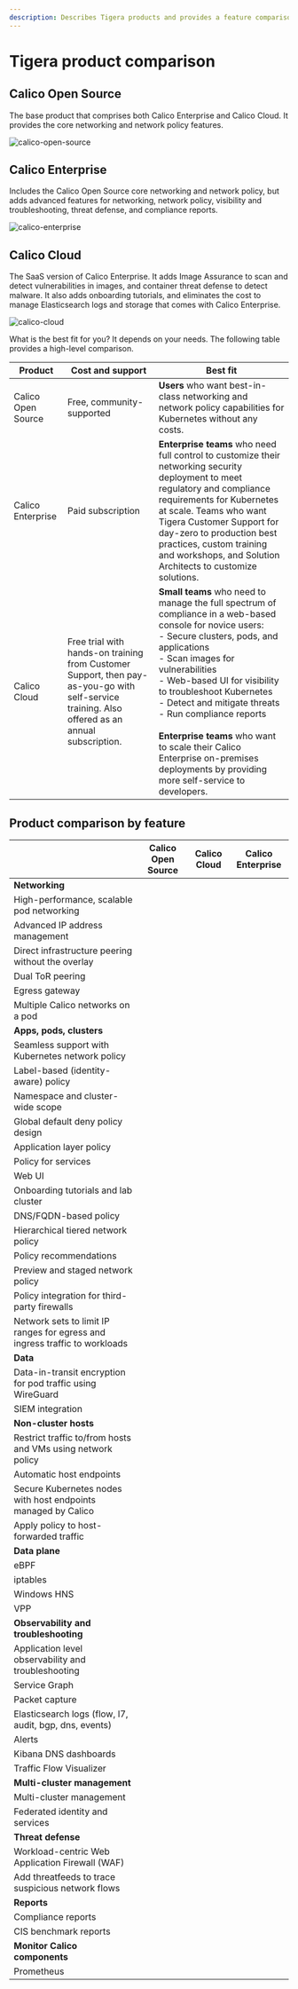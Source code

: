 ```yaml
---
description: Describes Tigera products and provides a feature comparison table.
---
```



# Tigera product comparison

## Calico Open Source

The base product that comprises both Calico Enterprise and Calico Cloud. It provides the core networking and network policy features.

![calico-open-source](/img/calico/calico-open-source.svg)

## Calico Enterprise

Includes the Calico Open Source core networking and network policy, but adds advanced features for networking, network policy, visibility and troubleshooting, threat defense, and compliance reports.

![calico-enterprise](/img/calico/calico-enterprise.svg)

## Calico Cloud

The SaaS version of Calico Enterprise. It adds Image Assurance to scan and detect vulnerabilities in images, and container threat defense to detect malware. It also adds onboarding tutorials, and eliminates the cost to manage Elasticsearch logs and storage that comes with Calico Enterprise.

![calico-cloud](/img/calico/calico-cloud.svg)

What is the best fit for you? It depends on your needs. The following table provides a high-level comparison.

| Product            | Cost and support                                                                                                                                | Best fit                                                                                                                                                                                                                                                                                                                                                                                                                                                                           |
| ------------------ | ----------------------------------------------------------------------------------------------------------------------------------------------- | ---------------------------------------------------------------------------------------------------------------------------------------------------------------------------------------------------------------------------------------------------------------------------------------------------------------------------------------------------------------------------------------------------------------------------------------------------------------------------------- |
| Calico Open Source | Free, community-supported                                                                                                                       | **Users** who want best-in-class networking and network policy capabilities for Kubernetes without any costs.                                                                                                                                                                                                                                                                                                                                                                      |
| Calico Enterprise  | Paid subscription                                                                                                                               | **Enterprise teams** who need full control to customize their networking security deployment to meet regulatory and compliance requirements for Kubernetes at scale. Teams who want Tigera Customer Support for day-zero to production best practices, custom training and workshops, and Solution Architects to customize solutions.                                                                                                                                              |
| Calico Cloud       | Free trial with hands-on training from Customer Support, then pay-as-you-go with self-service training. Also offered as an annual subscription. | **Small teams** who need to manage the full spectrum of compliance in a web-based console for novice users:<br />- Secure clusters, pods, and applications <br />- Scan images for vulnerabilities<br />- Web-based UI for visibility to troubleshoot Kubernetes<br />- Detect and mitigate threats <br />- Run compliance reports<br /><br />**Enterprise teams** who want to scale their Calico Enterprise on-premises deployments by providing more self-service to developers. |

## Product comparison by feature

|                                                                             | Calico Open Source       | Calico Cloud             | Calico Enterprise        |
| --------------------------------------------------------------------------- | ------------------------ | ------------------------ | ------------------------ |
| **Networking**                                                              |                          |                          |                          |
| High-performance, scalable pod networking                                   | <center><CheckIcon /></center>| <center><CheckIcon /></center>| <center><CheckIcon /></center>|
| Advanced IP address management                                              | <center><CheckIcon /></center>| <center><CheckIcon /></center>| <center><CheckIcon /></center>|
| Direct infrastructure peering without the overlay                           | <center><CheckIcon /></center>| <center><CheckIcon /></center>| <center><CheckIcon /></center>|
| Dual ToR peering                                                            |                          | <center><CheckIcon /></center>| <center><CheckIcon /></center>|
| Egress gateway                                                              |                          | <center><CheckIcon /></center>| <center><CheckIcon /></center>|
| Multiple Calico networks on a pod                                           |                          | <center><CheckIcon /></center>| <center><CheckIcon /></center>|
| **Apps, pods, clusters**                                                    |                          |                          |                          |
| Seamless support with Kubernetes network policy                             | <center><CheckIcon /></center>| <center><CheckIcon /></center>| <center><CheckIcon /></center>|
| Label-based (identity-aware) policy                                         | <center><CheckIcon /></center>| <center><CheckIcon /></center>| <center><CheckIcon /></center>|
| Namespace and cluster-wide scope                                            | <center><CheckIcon /></center>| <center><CheckIcon /></center>| <center><CheckIcon /></center>|
| Global default deny policy design                                           | <center><CheckIcon /></center>| <center><CheckIcon /></center>| <center><CheckIcon /></center>|
| Application layer policy                                                    | <center><CheckIcon /></center>| <center><CheckIcon /></center>| <center><CheckIcon /></center>|
| Policy for services                                                         | <center><CheckIcon /></center>| <center><CheckIcon /></center>| <center><CheckIcon /></center>|
| Web UI                                                                      |                          | <center><CheckIcon /></center>| <center><CheckIcon /></center>|
| Onboarding tutorials and lab cluster                                        |                          | <center><CheckIcon /></center>|                          |
| DNS/FQDN-based policy                                                       |                          | <center><CheckIcon /></center>| <center><CheckIcon /></center>|
| Hierarchical tiered network policy                                          |<center><CheckIcon /></center>| <center><CheckIcon /></center>| <center><CheckIcon /></center>|
| Policy recommendations                                                      |                          | <center><CheckIcon /></center>| <center><CheckIcon /></center>|
| Preview and staged network policy                                           |                          | <center><CheckIcon /></center>| <center><CheckIcon /></center>|
| Policy integration for third-party firewalls                                |                          | <center><CheckIcon /></center>| <center><CheckIcon /></center>|
| Network sets to limit IP ranges for egress and ingress traffic to workloads | <center><CheckIcon /></center>| <center><CheckIcon /></center>| <center><CheckIcon /></center>|
| **Data**                                                                    |                          |                          |                          |
| Data-in-transit encryption for pod traffic using WireGuard                  | <center><CheckIcon /></center>| <center><CheckIcon /></center>| <center><CheckIcon /></center>|
| SIEM integration                                                            |                          | <center><CheckIcon /></center>| <center><CheckIcon /></center>|
| **Non-cluster hosts**                                                       | <center><CheckIcon /></center>| <center><CheckIcon /></center>| <center><CheckIcon /></center>|
| Restrict traffic to/from hosts and VMs using network policy                         | <center><CheckIcon /></center>|                          | <center><CheckIcon /></center>|
| Automatic host endpoints                                                    | <center><CheckIcon /></center>|                          | <center><CheckIcon /></center>|
| Secure Kubernetes nodes with host endpoints managed by Calico               | <center><CheckIcon /></center>| <center><CheckIcon /></center>| <center><CheckIcon /></center>|
| Apply policy to host-forwarded traffic                                      | <center><CheckIcon /></center>| <center><CheckIcon /></center>| <center><CheckIcon /></center>|
| **Data plane**                                                               |                          |                          |                          |
| eBPF                                                                        | <center><CheckIcon /></center>| <center><CheckIcon /></center>| <center><CheckIcon /></center>|
| iptables                                                                    | <center><CheckIcon /></center>| <center><CheckIcon /></center>| <center><CheckIcon /></center>|
| Windows HNS                                                                 | <center><CheckIcon /></center>| <center><CheckIcon /></center>| <center><CheckIcon /></center>|
| VPP                                                                         | <center><CheckIcon /></center>|                          |                          |
| **Observability and troubleshooting**                                       |                          |                          |                          |
| Application level observability and troubleshooting                         |                          | <center><CheckIcon /></center>| <center><CheckIcon /></center>|
| Service Graph                                                               |                          | <center><CheckIcon /></center>| <center><CheckIcon /></center>|
| Packet capture                                                              |                          | <center><CheckIcon /></center>| <center><CheckIcon /></center>|
| Elasticsearch logs (flow, l7, audit, bgp, dns, events)                      |                          | <center><CheckIcon /></center>| <center><CheckIcon /></center>|
| Alerts                                                                      |                          | <center><CheckIcon /></center>| <center><CheckIcon /></center>|
| Kibana DNS dashboards                                                       |                          | <center><CheckIcon /></center>| <center><CheckIcon /></center>|
| Traffic Flow Visualizer                                                     |                          | <center><CheckIcon /></center>| <center><CheckIcon /></center>|
| **Multi-cluster management**                                                |                          | <center><CheckIcon /></center>| <center><CheckIcon /></center>|
| Multi-cluster management                                                    |                          |                          | <center><CheckIcon /></center>|
| Federated identity and services                                             |                          | <center><CheckIcon /></center>| <center><CheckIcon /></center>|
| **Threat defense**                                                          |                          |                          |                          |
| Workload-centric Web Application Firewall (WAF)                             |                          | <center><CheckIcon /></center>| <center><CheckIcon /></center>|
| Add threatfeeds to trace suspicious network flows                           |                          | <center><CheckIcon /></center>| <center><CheckIcon /></center>|
| **Reports**                                                                 |                          |                          |                          |
| Compliance reports                                                          |                          | <center><CheckIcon /></center>| <center><CheckIcon /></center>|
| CIS benchmark reports                                                       |                          | <center><CheckIcon /></center>| <center><CheckIcon /></center>|
| **Monitor Calico components**                                               |                          |                          |                          |
| Prometheus                                                                  | <center><CheckIcon /></center>| <center><CheckIcon /></center>| <center><CheckIcon /></center>|
